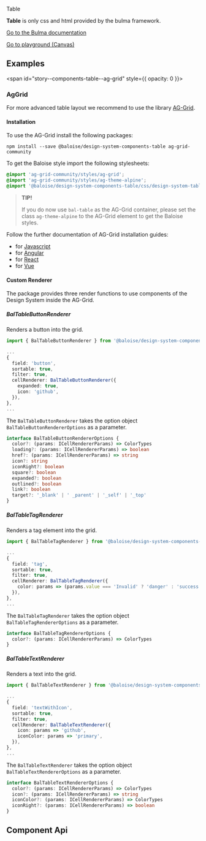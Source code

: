 
<script src="https://cdn.jsdelivr.net/npm/ag-grid-community@29.3.0/dist/ag-grid-community.noStyle.js"></script>

<link rel="stylesheet" href="https://cdn.jsdelivr.net/npm/ag-grid-community@29.3.0/styles/ag-grid.css" />
<link rel="stylesheet" href="https://cdn.jsdelivr.net/npm/ag-grid-community@29.3.0/styles/ag-theme-alpine.css" />
<link rel="stylesheet" href="assets/css/design-system-table.css" />

<bal-doc-banner id="story--components-table--basic">Table</bal-doc-banner>

<bal-doc-lead>
  <b>Table</b> is only css and html provided by the bulma framework.
</bal-doc-lead>

[Go to the Bulma documentation](https://bulma.io/documentation/elements/table/)

<Canvas withSource="closed">
  <Story id="components-table--basic" />
</Canvas>

<bal-doc-app>
  <bal-button-group class="mb-large" position="center">
    <a class="button is-primary" href="?path=/story/components-table--basic">
      Go to playground (Canvas)
    </a>
    <bal-doc-code-sandbox
      framework="angular"
      template={Basic.parameters.docs.source.code}
    ></bal-doc-code-sandbox>
    <bal-doc-code-sandbox
      framework="html"
      template={Basic.parameters.docs.source.code}
      modules="table,checkbox,button,tag,text"
    ></bal-doc-code-sandbox>
  </bal-button-group>
</bal-doc-app>

## Examples

<span id="story--components-table--ag-grid" style={{ opacity: 0 }}></span>

### AgGrid

For more advanced table layout we recommend to use the library [AG-Grid](https://www.ag-grid.com/).

<Canvas>
  <Story id="components-table--ag-grid" />
</Canvas>

#### Installation

To use the AG-Grid install the following packages:

```
npm install --save @baloise/design-system-components-table ag-grid-community
```

To get the Baloise style import the following stylesheets:

```scss
@import 'ag-grid-community/styles/ag-grid';
@import 'ag-grid-community/styles/ag-theme-alpine';
@import '@baloise/design-system-components-table/css/design-system-table';
```

> **TIP!**
>
> If you do now use `bal-table` as the AG-Grid container,
> please set the class `ag-theme-alpine` to the AG-Grid element to get the Baloise styles.

Follow the further documentation of AG-Grid installation guides:

- for [Javascript](https://www.ag-grid.com/javascript-data-grid/getting-started/)
- for [Angular](https://www.ag-grid.com/angular-data-grid/getting-started/)
- for [React](https://www.ag-grid.com/react-data-grid/getting-started/)
- for [Vue](https://www.ag-grid.com/vue-data-grid/getting-started/)

#### Custom Renderer

The package provides three render functions to use components of the Design System inside the AG-Grid.

##### BalTableButtonRenderer

Renders a button into the grid.

```typescript
import { BalTableButtonRenderer } from '@baloise/design-system-components-table'

...
{
  field: 'button',
  sortable: true,
  filter: true,
  cellRenderer: BalTableButtonRenderer({
    expanded: true,
    icon: 'github',
  }),
},
...
```

The `BalTableButtonRenderer` takes the option object `BalTableButtonRendererOptions` as a parameter.

```typescript
interface BalTableButtonRendererOptions {
  color?: (params: ICellRendererParams) => ColorTypes
  loading?: (params: ICellRendererParams) => boolean
  href?: (params: ICellRendererParams) => string
  icon?: string
  iconRight?: boolean
  square?: boolean
  expanded?: boolean
  outlined?: boolean
  link?: boolean
  target?: '_blank' | ' _parent' | '_self' | '_top'
}
```

##### BalTableTagRenderer

Renders a tag element into the grid.

```typescript
import { BalTableTagRenderer } from '@baloise/design-system-components-table'

...
{
  field: 'tag',
  sortable: true,
  filter: true,
  cellRenderer: BalTableTagRenderer({
    color: params => (params.value === 'Invalid' ? 'danger' : 'success'),
  }),
},
...
```

The `BalTableTagRenderer` takes the option object `BalTableTagRendererOptions` as a parameter.

```typescript
interface BalTableTagRendererOptions {
  color?: (params: ICellRendererParams) => ColorTypes
}
```

##### BalTableTextRenderer

Renders a text into the grid.

```typescript
import { BalTableTextRenderer } from '@baloise/design-system-components-table'

...
{
  field: 'textWithIcon',
  sortable: true,
  filter: true,
  cellRenderer: BalTableTextRenderer({
    icon: params => 'github',
    iconColor: params => 'primary',
  }),
},
...
```

The `BalTableTextRenderer` takes the option object `BalTableTextRendererOptions` as a parameter.

```typescript
interface BalTableTextRendererOptions {
  color?: (params: ICellRendererParams) => ColorTypes
  icon?: (params: ICellRendererParams) => string
  iconColor?: (params: ICellRendererParams) => ColorTypes
  iconRight?: (params: ICellRendererParams) => boolean
}
```

## Component Api

<Description markdown={readme} />

<br />


<Description markdown={theming} />


<Description markdown={testing} />

<bal-doc-github link="/components/bal-table/stories/bal-table.docs.mdx"></bal-doc-github>
